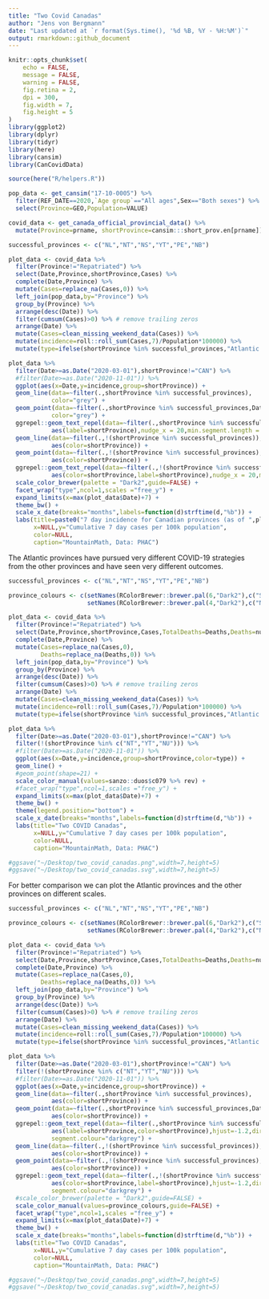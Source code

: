 ```yaml
---
title: "Two Covid Canadas"
author: "Jens von Bergmann"
date: "Last updated at `r format(Sys.time(), '%d %B, %Y - %H:%M')`"
output: rmarkdown::github_document
---
```


```r
knitr::opts_chunk$set(
	echo = FALSE,
	message = FALSE,
	warning = FALSE,
	fig.retina = 2,
	dpi = 300,
	fig.width = 7,
	fig.height = 5
)
library(ggplot2)
library(dplyr)
library(tidyr)
library(here)
library(cansim)
library(CanCovidData)

source(here("R/helpers.R"))

```


```r
pop_data <- get_cansim("17-10-0005") %>%
  filter(REF_DATE==2020,`Age group`=="All ages",Sex=="Both sexes") %>%
  select(Province=GEO,Population=VALUE)

covid_data <- get_canada_official_provincial_data() %>%
  mutate(Province=prname, shortProvince=cansim:::short_prov.en[prname])
```

```r
successful_provinces <- c("NL","NT","NS","YT","PE","NB")

plot_data <- covid_data %>% 
  filter(Province!="Repatriated") %>%
  select(Date,Province,shortProvince,Cases) %>%
  complete(Date,Province) %>%
  mutate(Cases=replace_na(Cases,0)) %>%
  left_join(pop_data,by="Province") %>%
  group_by(Province) %>%
  arrange(desc(Date)) %>%
  filter(cumsum(Cases)>0) %>% # remove trailing zeros
  arrange(Date) %>%
  mutate(Cases=clean_missing_weekend_data(Cases)) %>%
  mutate(incidence=roll::roll_sum(Cases,7)/Population*100000) %>%
  mutate(type=ifelse(shortProvince %in% successful_provinces,"Atlantic bubble & Territories","Rest of Canada"))

plot_data %>%
  filter(Date>=as.Date("2020-03-01"),shortProvince!="CAN") %>%
  #filter(Date>=as.Date("2020-11-01")) %>%
  ggplot(aes(x=Date,y=incidence,group=shortProvince)) +
  geom_line(data=~filter(.,shortProvince %in% successful_provinces),
            color="grey") +
  geom_point(data=~filter(.,shortProvince %in% successful_provinces,Date==max(Date)),
            color="grey") +
  ggrepel::geom_text_repel(data=~filter(.,shortProvince %in% successful_provinces,Date==max(Date)),
            aes(label=shortProvince),nudge_x = 20,min.segment.length = 0,color="grey") +
  geom_line(data=~filter(.,!(shortProvince %in% successful_provinces)),
            aes(color=shortProvince)) +
  geom_point(data=~filter(.,!(shortProvince %in% successful_provinces),Date==max(Date)),
            aes(color=shortProvince)) +
  ggrepel::geom_text_repel(data=~filter(.,!(shortProvince %in% successful_provinces),Date==max(Date)),
            aes(color=shortProvince,label=shortProvince),nudge_x = 20,min.segment.length = 0) +
  scale_color_brewer(palette = "Dark2",guide=FALSE) +
  facet_wrap("type",ncol=1,scales ="free_y") +
  expand_limits(x=max(plot_data$Date)+7) +
  theme_bw() +
  scale_x_date(breaks="months",labels=function(d)strftime(d,"%b")) +
  labs(title=paste0("7 day incidence for Canadian provinces (as of ",plot_data$Date %>% last,")"),
       x=NULL,y="Cumulative 7 day cases per 100k population",
       color=NULL,
       caption="MountainMath, Data: PHAC")
```

The Atlantic provinces have pursued very different COVID-19 strategies from the other provinces and have seen very different outcomes.

```r
successful_provinces <- c("NL","NT","NS","YT","PE","NB")

province_colours <- c(setNames(RColorBrewer::brewer.pal(6,"Dark2"),c("SK","AB","BC","MB","ON","QC")),
                      setNames(RColorBrewer::brewer.pal(4,"Dark2"),c("NL","NS","PE","NB")))

plot_data <- covid_data %>% 
  filter(Province!="Repatriated") %>%
  select(Date,Province,shortProvince,Cases,TotalDeaths=Deaths,Deaths=numdeathstoday) %>%
  complete(Date,Province) %>%
  mutate(Cases=replace_na(Cases,0),
         Deaths=replace_na(Deaths,0)) %>%
  left_join(pop_data,by="Province") %>%
  group_by(Province) %>%
  arrange(desc(Date)) %>%
  filter(cumsum(Cases)>0) %>% # remove trailing zeros
  arrange(Date) %>%
  mutate(Cases=clean_missing_weekend_data(Cases)) %>%
  mutate(incidence=roll::roll_sum(Cases,7)/Population*100000) %>%
  mutate(type=ifelse(shortProvince %in% successful_provinces,"Atlantic provinces","Other provinces"))

plot_data %>%
  filter(Date>=as.Date("2020-03-01"),shortProvince!="CAN") %>%
  filter(!(shortProvince %in% c("NT","YT","NU"))) %>%
  #filter(Date>=as.Date("2020-11-01")) %>%
  ggplot(aes(x=Date,y=incidence,group=shortProvince,color=type)) +
  geom_line() +
  #geom_point(shape=21) +
  scale_color_manual(values=sanzo::duos$c079 %>% rev) +
  #facet_wrap("type",ncol=1,scales ="free_y") +
  expand_limits(x=max(plot_data$Date)+7) +
  theme_bw() +
  theme(legend.position="bottom") +
  scale_x_date(breaks="months",labels=function(d)strftime(d,"%b")) +
  labs(title="Two COVID Canadas",
       x=NULL,y="Cumulative 7 day cases per 100k population",
       color=NULL,
       caption="MountainMath, Data: PHAC")

#ggsave("~/Desktop/two_covid_canadas.png",width=7,height=5)
#ggsave("~/Desktop/two_covid_canadas.svg",width=7,height=5)

```

For better comparison we can plot the Atlantic provinces and the other provinces on different scales.


```r
successful_provinces <- c("NL","NT","NS","YT","PE","NB")

province_colours <- c(setNames(RColorBrewer::brewer.pal(6,"Dark2"),c("SK","AB","BC","MB","ON","QC")),
                      setNames(RColorBrewer::brewer.pal(4,"Dark2"),c("NL","NS","PE","NB")))

plot_data <- covid_data %>% 
  filter(Province!="Repatriated") %>%
  select(Date,Province,shortProvince,Cases,TotalDeaths=Deaths,Deaths=numdeathstoday) %>%
  complete(Date,Province) %>%
  mutate(Cases=replace_na(Cases,0),
         Deaths=replace_na(Deaths,0)) %>%
  left_join(pop_data,by="Province") %>%
  group_by(Province) %>%
  arrange(desc(Date)) %>%
  filter(cumsum(Cases)>0) %>% # remove trailing zeros
  arrange(Date) %>%
  mutate(Cases=clean_missing_weekend_data(Cases)) %>%
  mutate(incidence=roll::roll_sum(Cases,7)/Population*100000) %>%
  mutate(type=ifelse(shortProvince %in% successful_provinces,"Atlantic provinces","Other provinces"))

plot_data %>%
  filter(Date>=as.Date("2020-03-01"),shortProvince!="CAN") %>%
  filter(!(shortProvince %in% c("NT","YT","NU"))) %>%
  #filter(Date>=as.Date("2020-11-01")) %>%
  ggplot(aes(x=Date,y=incidence,group=shortProvince)) +
  geom_line(data=~filter(.,shortProvince %in% successful_provinces),
            aes(color=shortProvince)) +
  geom_point(data=~filter(.,shortProvince %in% successful_provinces,Date==max(Date)),
            aes(color=shortProvince)) +
  ggrepel::geom_text_repel(data=~filter(.,shortProvince %in% successful_provinces,Date==max(Date)),
            aes(label=shortProvince,color=shortProvince),hjust=-1.2,direction="y",
            segment.colour="darkgrey") +
  geom_line(data=~filter(.,!(shortProvince %in% successful_provinces)),
            aes(color=shortProvince)) +
  geom_point(data=~filter(.,!(shortProvince %in% successful_provinces),Date==max(Date)),
            aes(color=shortProvince)) +
  ggrepel::geom_text_repel(data=~filter(.,!(shortProvince %in% successful_provinces),Date==max(Date)),
            aes(color=shortProvince,label=shortProvince),hjust=-1.2,direction="y",
            segment.colour="darkgrey") +
  #scale_color_brewer(palette = "Dark2",guide=FALSE) +
  scale_color_manual(values=province_colours,guide=FALSE) +
  facet_wrap("type",ncol=1,scales ="free_y") +
  expand_limits(x=max(plot_data$Date)+7) +
  theme_bw() +
  scale_x_date(breaks="months",labels=function(d)strftime(d,"%b")) +
  labs(title="Two COVID Canadas",
       x=NULL,y="Cumulative 7 day cases per 100k population",
       color=NULL,
       caption="MountainMath, Data: PHAC")

#ggsave("~/Desktop/two_covid_canadas.png",width=7,height=5)
#ggsave("~/Desktop/two_covid_canadas.svg",width=7,height=5)

```



